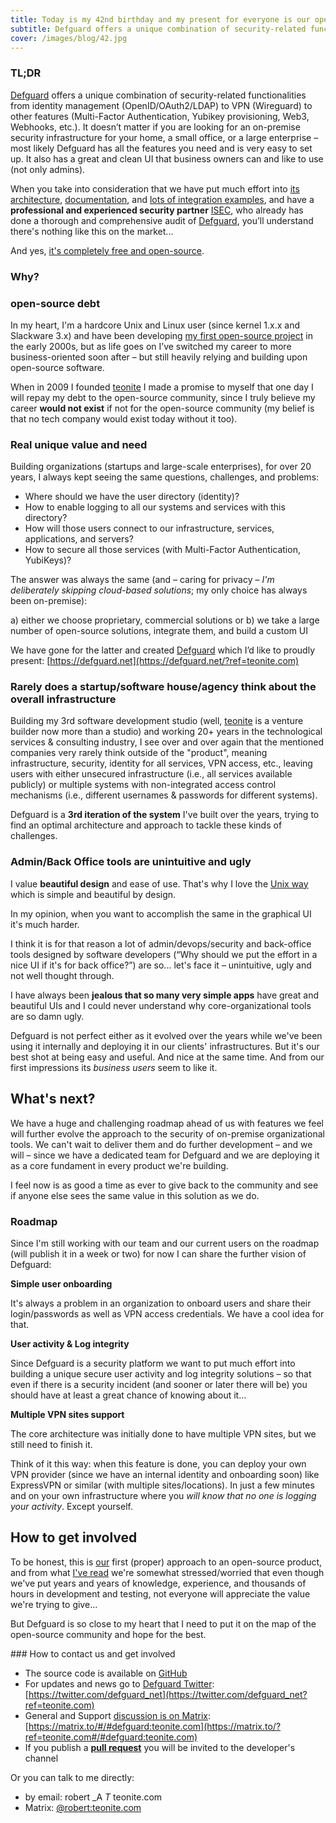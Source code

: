 ```yaml
---
title: Today is my 42nd birthday and my present for everyone is our open-source security army knife platform 
subtitle: Defguard offers a unique combination of security-related functionalities from identity management (OpenID/OAuth2/LDAP) to VPN (Wireguard) to other features (Multi-Factor Authentication, Yubikey provisioning, Web3, Webhooks, etc.). It doesn’t matter if you are looking for an on-premise security infrastructure for your home, a small office, or a large enterprise – most likely Defguard has all the features you need and is very easy to set up. It also has a great and clean UI that business owners can and like to use (not only admins).
cover: /images/blog/42.jpg
---
```


### TL;DR

[Defguard](https://defguard.net/?ref=teonite.com) offers a unique combination of security-related functionalities from identity management (OpenID/OAuth2/LDAP) to VPN (Wireguard) to other features (Multi-Factor Authentication, Yubikey provisioning, Web3, Webhooks, etc.). It doesn’t matter if you are looking for an on-premise security infrastructure for your home, a small office, or a large enterprise – most likely Defguard has all the features you need and is very easy to set up. It also has a great and clean UI that business owners can and like to use (not only admins).

When you take into consideration that we have put much effort into [its architecture](https://defguard.gitbook.io/defguard/in-depth/architecture?ref=teonite.com), [documentation](https://defguard.gitbook.io/defguard/?ref=teonite.com), and [lots of integration examples](https://defguard.gitbook.io/defguard/features/openid-connect?ref=teonite.com), and have a **professional and experienced security partner** [ISEC](https://isec.pl/?ref=teonite.com), who already has done a thorough and comprehensive audit of [Defguard](https://defguard.net/?ref=teonite.com), you’ll understand there's nothing like this on the market...

And yes, [it's completely free and open-source](https://github.com/DefGuard/defguard?ref=teonite.com).

### Why?

### open-source debt

In my heart, I'm a hardcore Unix and Linux user (since kernel 1.x.x and Slackware 3.x) and have been developing [my first open-source project](https://sources.debian.org/src/adduser-ng/0.1.2-1.3/README?ref=teonite.com) in the early 2000s, but as life goes on I’ve switched my career to more business-oriented soon after – but still heavily relying and building upon open-source software.

When in 2009 I founded [teonite](https://teonite.com/?ref=teonite.com) I made a promise to myself that one day I will repay my debt to the open-source community, since I truly believe my career **would not exist** if not for the open-source community (my belief is that no tech company would exist today without it too).

### Real unique value and need

Building organizations (startups and large-scale enterprises), for over 20 years, I always kept seeing the same questions, challenges, and problems:

- Where should we have the user directory (identity)?
- How to enable logging to all our systems and services with this directory?
- How will those users connect to our infrastructure, services, applications, and servers?
- How to secure all those services (with Multi-Factor Authentication, YubiKeys)?

The answer was always the same (and – caring for privacy – *I'm deliberately skipping cloud-based solutions*; my only choice has always been on-premise):

a) either we choose proprietary, commercial solutions or
b) we take a large number of open-source solutions, integrate them, and build a custom UI

We have gone for the latter and created [Defguard](https://defguard.net/?ref=teonite.com) which I’d like to proudly present: [https://defguard.net](https://defguard.net/?ref=teonite.com)

### Rarely does a startup/software house/agency think about the overall infrastructure

Building my 3rd software development studio (well, [teonite](https://teonite.com/?ref=teonite.com) is a venture builder now more than a studio) and working 20+ years in the technological services & consulting industry, I see over and over again that the mentioned companies very rarely think outside of the "product", meaning infrastructure, security, identity for all services, VPN access, etc., leaving users with either unsecured infrastructure (i.e., all services available publicly) or multiple systems with non-integrated access control mechanisms (i.e., different usernames & passwords for different systems).

Defguard is a **3rd iteration of the system** I've built over the years, trying to find an optimal architecture and approach to tackle these kinds of challenges.

### Admin/Back Office tools are unintuitive and ugly

I value **beautiful design** and ease of use. That's why I love the [Unix way](https://en.wikipedia.org/wiki/Unix_philosophy?ref=teonite.com) which is simple and beautiful by design.

In my opinion, when you want to accomplish the same in the graphical UI it's much harder.

I think it is for that reason a lot of admin/devops/security and back-office tools designed by software developers (“Why should we put the effort in a nice UI if it's for back office?”) are so... let's face it – unintuitive, ugly and not well thought through.

I have always been **jealous that so many very simple apps** have great and beautiful UIs and I could never understand why core-organizational tools are so damn ugly.

Defguard is not perfect either as it evolved over the years while we've been using it internally and deploying it in our clients' infrastructures. But it's our best shot at being easy and useful. And nice at the same time. And from our first impressions its *business users* seem to like it.

## What's next?

We have a huge and challenging roadmap ahead of us with features we feel will further evolve the approach to the security of on-premise organizational tools. We can't wait to deliver them and do further development – and we will – since we have a dedicated team for Defguard and we are deploying it as a core fundament in every product we're building.

I feel now is as good a time as ever to give back to the community and see if anyone else sees the same value in this solution as we do.

### Roadmap

Since I'm still working with our team and our current users on the roadmap (will publish it in a week or two) for now I can share the further vision of Defguard:

**Simple user onboarding**

It's always a problem in an organization to onboard users and share their login/passwords as well as VPN access credentials. We have a cool idea for that.

**User activity & Log integrity**

Since Defguard is a security platform we want to put much effort into building a unique secure user activity and log integrity solutions – so that even if there is a security incident (and sooner or later there will be) you should have at least a great chance of knowing about it...

**Multiple VPN sites support**

The core architecture was initially done to have multiple VPN sites, but we still need to finish it.

Think of it this way: when this feature is done, you can deploy your own VPN provider (since we have an internal identity and onboarding soon) like ExpressVPN or similar (with multiple sites/locations). In just a few minutes and on your own infrastructure where you *will know that no one is logging your activity*. Except yourself.

## How to get involved

To be honest, this is [our](https://teonite.com/?ref=teonite.com) first (proper) approach to an open-source product, and from what [I've read](https://un.curl.dev/people/negative?ref=teonite.com) we're somewhat stressed/worried that even though we've put years and years of knowledge, experience, and thousands of hours in development and testing, not everyone will appreciate the value we're trying to give...

But Defguard is so close to my heart that I need to put it on the map of the open-source community and hope for the best.

<Divider />
### How to contact us and get involved

- The source code is available on [GitHub](https://github.com/DefGuard/?ref=teonite.com)
- For updates and news go to [Defguard Twitter](https://twitter.com/defguard_net?ref=teonite.com): [https://twitter.com/defguard_net](https://twitter.com/defguard_net?ref=teonite.com)
- General and Support [discussion is on Matrix](https://matrix.to/?ref=teonite.com#/#defguard:teonite.com): [https://matrix.to/#/#defguard:teonite.com](https://matrix.to/?ref=teonite.com#/#defguard:teonite.com)
- If you publish a [**pull request**](https://github.com/DefGuard/defguard/pulls?ref=teonite.com) you will be invited to the developer's channel

Or you can talk to me directly:

- by email: robert _A _T_ teonite.com
- Matrix: [@robert:teonite.com](https://teonite.com/blog/defguard/@robert:teonite.com)
